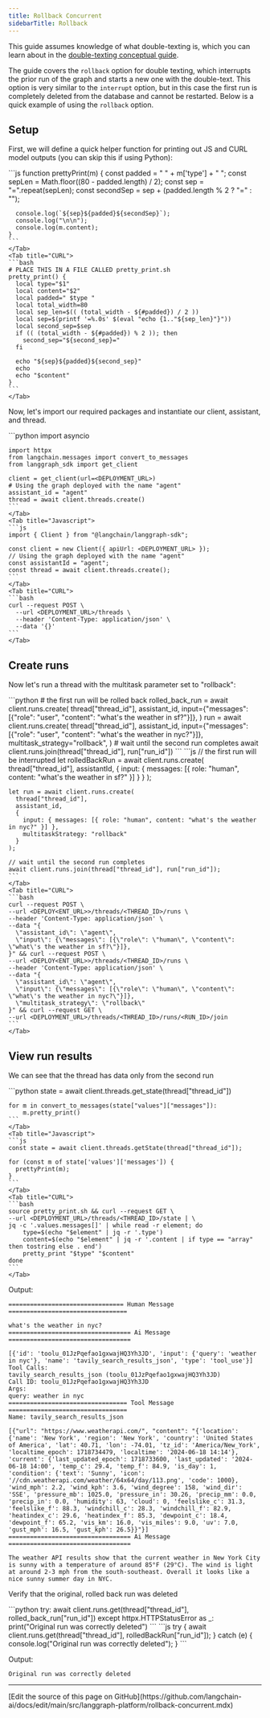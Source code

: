 ```yaml
---
title: Rollback Concurrent
sidebarTitle: Rollback
---
```


This guide assumes knowledge of what double-texting is, which you can learn about in the [double-texting conceptual guide](/langgraph-platform/double-texting).

The guide covers the `rollback` option for double texting, which interrupts the prior run of the graph and starts a new one with the double-text. This option is very similar to the `interrupt` option, but in this case the first run is completely deleted from the database and cannot be restarted. Below is a quick example of using the `rollback` option.

## Setup

First, we will define a quick helper function for printing out JS and CURL model outputs (you can skip this if using Python):

<Tabs>
    <Tab title="Javascript">
    ```js
    function prettyPrint(m) {
      const padded = " " + m['type'] + " ";
      const sepLen = Math.floor((80 - padded.length) / 2);
      const sep = "=".repeat(sepLen);
      const secondSep = sep + (padded.length % 2 ? "=" : "");

      console.log(`${sep}${padded}${secondSep}`);
      console.log("\n\n");
      console.log(m.content);
    }
    ```
    </Tab>
    <Tab title="CURL">
    ```bash
    # PLACE THIS IN A FILE CALLED pretty_print.sh
    pretty_print() {
      local type="$1"
      local content="$2"
      local padded=" $type "
      local total_width=80
      local sep_len=$(( (total_width - ${#padded}) / 2 ))
      local sep=$(printf '=%.0s' $(eval "echo {1.."${sep_len}"}"))
      local second_sep=$sep
      if (( (total_width - ${#padded}) % 2 )); then
        second_sep="${second_sep}="
      fi

      echo "${sep}${padded}${second_sep}"
      echo
      echo "$content"
    }
    ```
    </Tab>
</Tabs>

Now, let's import our required packages and instantiate our client, assistant, and thread.

<Tabs>
    <Tab title="Python">
    ```python
    import asyncio

    import httpx
    from langchain.messages import convert_to_messages
    from langgraph_sdk import get_client

    client = get_client(url=<DEPLOYMENT_URL>)
    # Using the graph deployed with the name "agent"
    assistant_id = "agent"
    thread = await client.threads.create()
    ```
    </Tab>
    <Tab title="Javascript">
    ```js
    import { Client } from "@langchain/langgraph-sdk";

    const client = new Client({ apiUrl: <DEPLOYMENT_URL> });
    // Using the graph deployed with the name "agent"
    const assistantId = "agent";
    const thread = await client.threads.create();
    ```
    </Tab>
    <Tab title="CURL">
    ```bash
    curl --request POST \
      --url <DEPLOYMENT_URL>/threads \
      --header 'Content-Type: application/json' \
      --data '{}'
    ```
    </Tab>
</Tabs>

## Create runs

Now let's run a thread with the multitask parameter set to "rollback":

<Tabs>
    <Tab title="Python">
    ```python
    # the first run will be rolled back
    rolled_back_run = await client.runs.create(
        thread["thread_id"],
        assistant_id,
        input={"messages": [{"role": "user", "content": "what's the weather in sf?"}]},
    )
    run = await client.runs.create(
        thread["thread_id"],
        assistant_id,
        input={"messages": [{"role": "user", "content": "what's the weather in nyc?"}]},
        multitask_strategy="rollback",
    )
    # wait until the second run completes
    await client.runs.join(thread["thread_id"], run["run_id"])
    ```
    </Tab>
    <Tab title="Javascript">
    ```js
    // the first run will be interrupted
    let rolledBackRun = await client.runs.create(
      thread["thread_id"],
      assistantId,
      { input: { messages: [{ role: "human", content: "what's the weather in sf?" }] } }
    );

    let run = await client.runs.create(
      thread["thread_id"],
      assistant_id,
      {
        input: { messages: [{ role: "human", content: "what's the weather in nyc?" }] },
        multitaskStrategy: "rollback"
      }
    );

    // wait until the second run completes
    await client.runs.join(thread["thread_id"], run["run_id"]);
    ```
    </Tab>
    <Tab title="CURL">
    ```bash
    curl --request POST \
    --url <DEPLOY<ENT_URL>>/threads/<THREAD_ID>/runs \
    --header 'Content-Type: application/json' \
    --data "{
      \"assistant_id\": \"agent\",
      \"input\": {\"messages\": [{\"role\": \"human\", \"content\": \"what\'s the weather in sf?\"}]},
    }" && curl --request POST \
    --url <DEPLOY<ENT_URL>>/threads/<THREAD_ID>/runs \
    --header 'Content-Type: application/json' \
    --data "{
      \"assistant_id\": \"agent\",
      \"input\": {\"messages\": [{\"role\": \"human\", \"content\": \"what\'s the weather in nyc?\"}]},
      \"multitask_strategy\": \"rollback\"
    }" && curl --request GET \
    --url <DEPLOYMENT_URL>/threads/<THREAD_ID>/runs/<RUN_ID>/join
    ```
    </Tab>
</Tabs>

## View run results

We can see that the thread has data only from the second run

<Tabs>
    <Tab title="Python">
    ```python
    state = await client.threads.get_state(thread["thread_id"])

    for m in convert_to_messages(state["values"]["messages"]):
        m.pretty_print()
    ```
    </Tab>
    <Tab title="Javascript">
    ```js
    const state = await client.threads.getState(thread["thread_id"]);

    for (const m of state['values']['messages']) {
      prettyPrint(m);
    }
    ```
    </Tab>
    <Tab title="CURL">
    ```bash
    source pretty_print.sh && curl --request GET \
    --url <DEPLOYMENT_URL>/threads/<THREAD_ID>/state | \
    jq -c '.values.messages[]' | while read -r element; do
        type=$(echo "$element" | jq -r '.type')
        content=$(echo "$element" | jq -r '.content | if type == "array" then tostring else . end')
        pretty_print "$type" "$content"
    done
    ```
    </Tab>
</Tabs>

Output:

```
================================ Human Message =================================

what's the weather in nyc?
================================== Ai Message ==================================

[{'id': 'toolu_01JzPqefao1gxwajHQ3Yh3JD', 'input': {'query': 'weather in nyc'}, 'name': 'tavily_search_results_json', 'type': 'tool_use'}]
Tool Calls:
tavily_search_results_json (toolu_01JzPqefao1gxwajHQ3Yh3JD)
Call ID: toolu_01JzPqefao1gxwajHQ3Yh3JD
Args:
query: weather in nyc
================================= Tool Message =================================
Name: tavily_search_results_json

[{"url": "https://www.weatherapi.com/", "content": "{'location': {'name': 'New York', 'region': 'New York', 'country': 'United States of America', 'lat': 40.71, 'lon': -74.01, 'tz_id': 'America/New_York', 'localtime_epoch': 1718734479, 'localtime': '2024-06-18 14:14'}, 'current': {'last_updated_epoch': 1718733600, 'last_updated': '2024-06-18 14:00', 'temp_c': 29.4, 'temp_f': 84.9, 'is_day': 1, 'condition': {'text': 'Sunny', 'icon': '//cdn.weatherapi.com/weather/64x64/day/113.png', 'code': 1000}, 'wind_mph': 2.2, 'wind_kph': 3.6, 'wind_degree': 158, 'wind_dir': 'SSE', 'pressure_mb': 1025.0, 'pressure_in': 30.26, 'precip_mm': 0.0, 'precip_in': 0.0, 'humidity': 63, 'cloud': 0, 'feelslike_c': 31.3, 'feelslike_f': 88.3, 'windchill_c': 28.3, 'windchill_f': 82.9, 'heatindex_c': 29.6, 'heatindex_f': 85.3, 'dewpoint_c': 18.4, 'dewpoint_f': 65.2, 'vis_km': 16.0, 'vis_miles': 9.0, 'uv': 7.0, 'gust_mph': 16.5, 'gust_kph': 26.5}}"}]
================================== Ai Message ==================================

The weather API results show that the current weather in New York City is sunny with a temperature of around 85°F (29°C). The wind is light at around 2-3 mph from the south-southeast. Overall it looks like a nice sunny summer day in NYC.
```

Verify that the original, rolled back run was deleted

<Tabs>
    <Tab title="Python">
    ```python
    try:
        await client.runs.get(thread["thread_id"], rolled_back_run["run_id"])
    except httpx.HTTPStatusError as _:
        print("Original run was correctly deleted")
    ```
    </Tab>
    <Tab title="Javascript">
    ```js
    try {
      await client.runs.get(thread["thread_id"], rolledBackRun["run_id"]);
    } catch (e) {
      console.log("Original run was correctly deleted");
    }
    ```
    </Tab>
</Tabs>

Output:

```
Original run was correctly deleted
```

---

<Callout icon="pen-to-square" iconType="regular">
  [Edit the source of this page on GitHub](https://github.com/langchain-ai/docs/edit/main/src/langgraph-platform/rollback-concurrent.mdx)
</Callout>
